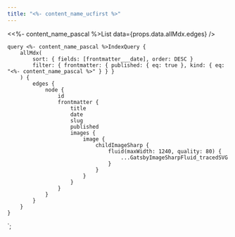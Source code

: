 ```yaml
---
title: "<%- content_name_ucfirst %>"
---
```



<Container>

<<%- content_name_pascal %>List data={props.data.allMdx.edges} />

</Container>

<PageOffset />

    query <%- content_name_pascal %>IndexQuery {
        allMdx(
            sort: { fields: [frontmatter___date], order: DESC }
            filter: { frontmatter: { published: { eq: true }, kind: { eq: "<%- content_name_pascal %>" } } }
        ) {
            edges {
                node {
                    id
                    frontmatter {
                        title
                        date
                        slug
                        published
                        images {
                            image {
                                childImageSharp {
                                    fluid(maxWidth: 1240, quality: 80) {
                                        ...GatsbyImageSharpFluid_tracedSVG
                                    }
                                }
                            }
                        }
                    }
                }
            }
        }
    }
`;
